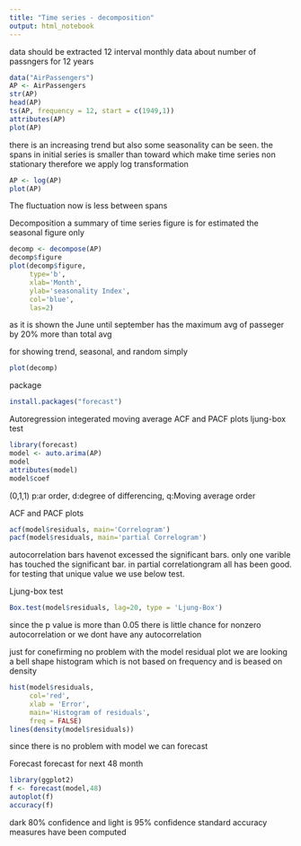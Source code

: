 ```yaml
---
title: "Time series - decomposition"
output: html_notebook
---
```


data should be extracted
12 interval monthly data about number of passngers for 12 years 
```r
data("AirPassengers")
AP <- AirPassengers
str(AP)
head(AP)
ts(AP, frequency = 12, start = c(1949,1))
attributes(AP)
plot(AP)
```

there is an increasing trend but also some seasonality can be seen. 
the spans in initial series is smaller than toward which make time series non stationary 
therefore we apply log transformation

```r
AP <- log(AP)
plot(AP)
```

The fluctuation now is less between spans


Decomposition
a summary of time series
figure is for estimated the seasonal figure only
```r
decomp <- decompose(AP)
decomp$figure
plot(decomp$figure,
     type='b',
     xlab='Month',
     ylab='seasonality Index',
     col='blue',
     las=2)
```
as it is shown the June until september has the maximum avg of passeger by 20% more than total avg


for showing trend, seasonal, and random simply
```r
plot(decomp)
```

package 
```r
install.packages("forecast")
```



Autoregression integerated moving average 
ACF and PACF plots 
ljung-box test


```r
library(forecast)
model <- auto.arima(AP)
model
attributes(model)
model$coef
```
(0,1,1) p:ar order, d:degree of differencing, q:Moving average order

ACF and PACF plots
```r
acf(model$residuals, main='Correlogram')
pacf(model$residuals, main='partial Correlogram')
```
autocorrelation bars havenot excessed the significant bars. only one varible has touched the significant bar. 
in partial correlationgram all has been good. for testing that unique value we use below test. 


Ljung-box test 
```r
Box.test(model$residuals, lag=20, type = 'Ljung-Box')
```
since the p value is more than 0.05 there is little chance for nonzero autocorrelation or we dont have any autocorrelation 

just for conefirming no problem with the model 
residual plot 
we are looking a bell shape histogram which is not based on frequency and is beased on density 
```r
hist(model$residuals,
     col='red',
     xlab = 'Error',
     main='Histogram of residuals',
     freq = FALSE)
lines(density(model$residuals))
```
since there is no problem with model we can forecast 

Forecast
forecast for next 48 month 
```r
library(ggplot2)
f <- forecast(model,48)
autoplot(f)
accuracy(f)
```
dark 80% confidence and light is 95% confidence 
standard accuracy measures have been computed 













